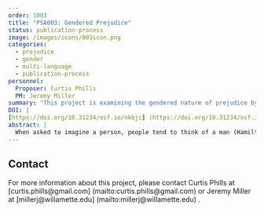 ```yaml
---
order: 1003
title: "PSA003: Gendered Prejudice"
status: publication-process
image: /images/icons/003icon.png
categories:
  - prejudice
  - gender
  - multi-language
  - publication-process
personnel:
  Proposer: Curtis Phills
  PM: Jeremy Miller
summary: "This project is examining the gendered nature of prejudice by testing whether  prejudice toward a social group generally is more strongly related to prejudice towards its male members than its female members."
DOI: |
[https://doi.org/10.31234/osf.io/nkbjc] (https://doi.org/10.31234/osf.io/nkbjc)
abstract: |
  When asked to imagine a person, people tend to think of a man (Hamilton, 1991). The same is true for some social groups as well–when asked to imagine a Black or White person, people tend to imagine a Black or White man (Schug, Alt, & Klauer, 2015). One reason for this is androcentrism: the belief that men are the default and women are the exception or “other” (Bailey, LaFrance, & Dovidio, 2018; Bem, 1993; Smith & Zarate, 1992).The present research will describe the gendered nature of prejudice for seven social categories (i.e., Black people, East Asian people, White people, police, politicians, and criminals). We hypothesized that, if prejudice occurs for the group, it is more strongly related to prejudice toward the men of that social category than toward the women of that category. This study was conducted across several laboratories and languages and was paired with PSA 002 for data collection.
---
```


## Contact

For more information about this project, please contact Curtis Phills at [curtis.phills@gmail.com] (mailto:curtis.phills@gmail.com) or Jeremy Miller at [millerj@willamette.edu] (mailto:millerj@willamette.edu) .
